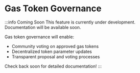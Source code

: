 # Gas Token Governance

:::info Coming Soon
This feature is currently under development. Documentation will be available soon.

Gas token governance will enable:
- Community voting on approved gas tokens
- Decentralized token parameter updates
- Transparent proposal and voting processes

Check back soon for detailed documentation!
:::